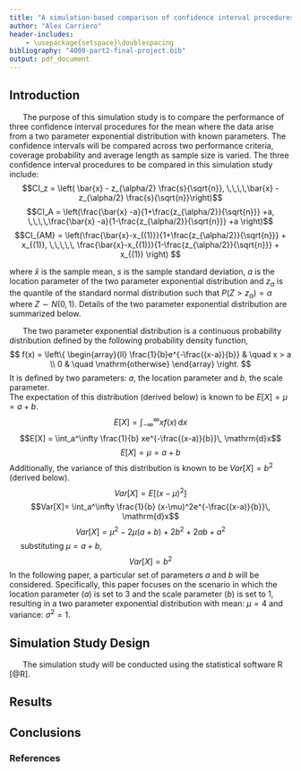```yaml
---
title: "A simulation-based comparison of confidence interval procedures for the mean of the two-parameter exponential distribution"
author: "Alex Carriero"
header-includes:
    - \usepackage{setspace}\doublespacing
bibliography: "4000-part2-final-project.bib"
output: pdf_document
---
```


## Introduction 
\ \ \ \ \ \ The purpose of this simulation study is to compare the performance of three confidence interval procedures for the mean where the data arise from a two parameter exponential distribution with known parameters.  The confidence intervals will be compared across two performance criteria, coverage probability and average length as sample size is varied.  The three confidence interval procedures to be compared in this simulation study include:
$$CI_z = \left( \bar{x} - z_{\alpha/2} \frac{s}{\sqrt{n}}, \,\,\,\,\bar{x} - z_{\alpha/2} \frac{s}{\sqrt{n}}\right)$$
$$CI_A = \left(\frac{\bar{x} -a}{1+\frac{z_{\alpha/2}}{\sqrt{n}}} +a, \,\,\,\,\frac{\bar{x} -a}{1-\frac{z_{\alpha/2}}{\sqrt{n}}} +a \right)$$
$$CI_{AM} = \left(\frac{\bar{x}-x_{(1)}}{1+\frac{z_{\alpha/2}}{\sqrt{n}}} + x_{(1)}, \,\,\,\,\, \frac{\bar{x}-x_{(1)}}{1-\frac{z_{\alpha/2}}{\sqrt{n}}} + x_{(1)}     \right) $$

where $\bar{x}$ is the sample mean, $s$ is the sample standard deviation, $a$ is the location parameter of the two parameter exponential distribution and $z_\alpha$ is the quantile of the standard normal distribution such that $P(Z > z_\alpha) = \alpha$ where $Z \sim N(0,1)$. Details of the two parameter exponential distribution are summarized below.

\ \ \ \ \ \ The two parameter exponential distribution is a continuous probability distribution defined by the following probability density function, 
$$
f(x) = \left\{
        \begin{array}{ll}
            \frac{1}{b}e^{-\frac{(x-a)}{b}} & \quad x > a \\
             0 & \quad \mathrm{otherwise}
        \end{array}
    \right.
$$
It is defined by two parameters: $a$, the location parameter and $b$, the scale parameter.\
The expectation of this distribution (derived below) is known to be $E[X]= \mu = a+b$. 
$$E[X] = \int_{-\infty}^{\infty} x f(x)\, \mathrm{d}x$$
$$E[X] = \int_a^\infty \frac{1}{b} xe^{-\frac{(x-a)}{b}}\, \mathrm{d}x$$
$$E[X]= \mu = a + b$$
Additionally, the variance of this distribution is known to be $Var[X]= b^2$ (derived below). 
$$Var[X]= E[(x-\mu)^2]$$
$$Var[X]= \int_a^\infty \frac{1}{b} (x-\mu)^2e^{-\frac{(x-a)}{b}}\, \mathrm{d}x$$
$$Var[X]= \mu^2 -2\mu(a+b) +2b^2 + 2ab+ a^2$$
\ \ \ \ \ substituting $\mu= a+b$, 
$$Var[X]= b^2$$
In the following paper, a particular set of parameters $a$ and $b$ will be considered. Specifically, this paper focuses on the scenario in which the location parameter ($a$) is set to 3 and the scale parameter ($b$) is set to 1, resulting in a two parameter exponential distribution with mean: $\mu=4$ and variance: $\sigma^2=1$.\



## Simulation Study Design 

\ \ \ \ \ \ The simulation study will be conducted using the statistical software R [@R]. 

## Results 

## Conclusions 


\newpage
### References 